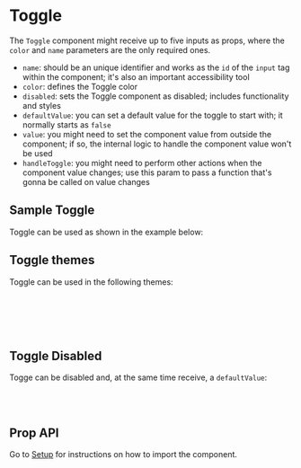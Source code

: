

<Meta title="Components/Toggle" component={Toggle} />

<div class="docs-title">
  <div>
    <h1 class="docs-title__text">Toggle</h1>
  </div>
</div>

<div class="docs-content">

The `Toggle` component might receive up to five inputs as props, where the `color` and `name` parameters are the only required ones.
- `name`: should be an unique identifier and works as the `id` of the `input` tag within the component; it's also an important accessibility tool
- `color`: defines the Toggle color
- `disabled`: sets the Toggle component as disabled; includes functionality and styles
- `defaultValue`: you can set a default value for the toggle to start with; it normally starts as `false`
- `value`: you might need to set the component value from outside the component; if so, the internal logic to handle the component value won't be used
- `handleToggle`: you might need to perform other actions when the component value changes; use this param to pass a function that's gonna be called on value changes

## Sample Toggle
Toggle can be used as shown in the example below:


<Canvas>
  <Story name="Sample Toggle">
    <Toggle name="sample-toggle-1" />
  </Story>
</Canvas>

## Toggle themes
Toggle can be used in the following themes:

<Canvas>
  <Story name="Sample Toggle Themes">
    <Fragment>
      <Toggle name="sample-toggle-teal" color="teal"/><br /><br />
      <Toggle name="sample-toggle-purple" color="purple" defaultValue={true} /><br /><br />
    </Fragment>
  </Story>
</Canvas>

## Toggle Disabled
Togge can be disabled and, at the same time receive, a `defaultValue`:

<Canvas>
  <Story name="Sample Toggle Disabled">
    <Fragment>
      <Toggle name="sample-toggle-disabled-off" disabled /><br /><br />
      <Toggle name="sample-toggle-disabled-on" disabled defaultValue={true} />
    </Fragment>
  </Story>
</Canvas>

<h2>Prop API</h2>
<p>Go to <a href="/?path=/docs/getting-started-setup-confetti--page">Setup</a> for instructions on how to import the component.</p>
<ArgsTable of={Toggle} />

</div>
